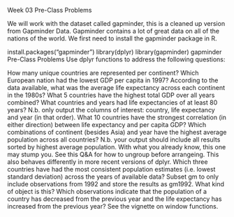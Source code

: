 Week 03 Pre-Class Problems

We will work with the dataset called gapminder, this is a cleaned up version from Gapminder Data. Gapminder contains a lot of great data on all of the nations of the world. We first need to install the gapminder package in R.

install.packages("gapminder")
library(dplyr)
library(gapminder)
gapminder
Pre-Class Problems
Use dplyr functions to address the following questions:

How many unique countries are represented per continent?
Which European nation had the lowest GDP per capita in 1997?
According to the data available, what was the average life expectancy across each continent in the 1980s?
What 5 countries have the highest total GDP over all years combined?
What countries and years had life expectancies of at least 80 years? N.b. only output the columns of interest: country, life expectancy and year (in that order).
What 10 countries have the strongest correlation (in either direction) between life expectancy and per capita GDP?
Which combinations of continent (besides Asia) and year have the highest average population across all countries? N.b. your output should include all results sorted by highest average population. With what you already know, this one may stump you. See this Q&A for how to ungroup before arrangeing. This also behaves differently in more recent versions of dplyr.
Which three countries have had the most consistent population estimates (i.e. lowest standard deviation) across the years of available data?
Subset gm to only include observations from 1992 and store the results as gm1992. What kind of object is this?
Which observations indicate that the population of a country has decreased from the previous year and the life expectancy has increased from the previous year? See the vignette on window functions.
